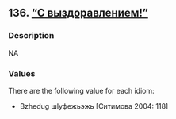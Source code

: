 ## 136. <a href =  'https://agricolamz.github.io/The_Circassian_Isoglosses_Database/136.html'>"С выздоравлением!"</a>
### Description

NA


### Values
There are the following value for each idiom:

* Bzhedug шIуфежьэжь [Ситимова 2004: 118]

